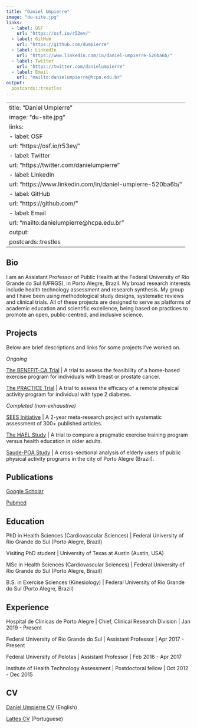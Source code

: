 ```yaml
---
title: "Daniel Umpierre"
image: "du-site.jpg"
links:
  - label: OSF
    url: "https://osf.io/r53ev/"
  - label: GitHub
    url: "https://github.com/dumpierre"
  - label: LinkedIn
    url: "https://www.linkedin.com/in/daniel-umpierre-520ba6b/"
  - label: Twitter
    url: "https://twitter.com/danielumpierre" 
  - label: Email
    url: "mailto:danielumpierre@hcpa.edu.br"
output:
  postcards::trestles
---
```

 
---
title: "Daniel Umpierre"
image: "du-site.jpg"
links:
  - label: OSF
    url: "https://osf.io/r53ev/"
  - label: Twitter
    url: "https://twitter.com/danielumpierre"
  - label: LinkedIn
    url: "https://www.linkedin.com/in/daniel-umpierre-520ba6b/"
  - label: GitHub
    url: "https://github.com/"
  - label: Email
    url: "mailto:danielumpierre@hcpa.edu.br"
output:
  postcards::trestles
---

## Bio

I am an Assistant Professor of Public Health at the Federal University of Rio Grande do Sul (UFRGS), in Porto Alegre, Brazil. My broad research interests include health technology assessment and research synthesis. My group and I have been using methodological study designs, systematic reviews and clinical trials. All of these projects are designed to serve as platforms of academic education and scientific excellence, being based on practices to promote an open, public-centred, and inclusive science.

## Projects

Below are brief descriptions and links for some projects I've worked on.

*Ongoing*

[The BENEFIT-CA Trial](https://osf.io/gw2x6/) \| A trial to assess the feasibility of a home-based exercise program for individuals with breast or prostate cancer.

[The PRACTICE Trial](https://osf.io/npxdw/) \| A trial to assess the efficacy of a remote physical activity program for individual with type 2 diabetes.

*Completed (non-exhaustive)*

[SEES Initiative](https://sees-initiative.org/) \| A 2-year meta-research project with systematic assessment of 300+ published articles.

[The HAEL Study](https://osf.io/56wrv/) \| A trial to compare a pragmatic exercise training program versus health education in older adults.

[Saude-POA Study](https://osf.io/q4r69/) \| A cross-sectional analysis of elderly users of public physical activity programs in the city of Porto Alegre (Brazil).

## Publications

[Google Scholar](https://scholar.google.com.br/citations?user=1vl98BgAAAAJ)

[Pubmed](https://pubmed.ncbi.nlm.nih.gov/?term=umpierre+d%5Bauthor%5D+not+1989%5Bdp%5D)

## Education

PhD in Health Sciences (Cardiovascular Sciences) \| Federal University of Rio Grande do Sul (Porto Alegre, Brazil)

Visiting PhD student \| University of Texas at Austin (Austin, USA)

MSc in Health Sciences (Cardiovascular Sciences) \| Federal University of Rio Grande do Sul (Porto Alegre, Brazil)

B.S. in Exercise Sciences (Kinesiology) \| Federal University of Rio Grande do Sul (Porto Alegre, Brazil)

## Experience

Hospital de Clínicas de Porto Alegre \| Chief, Clinical Research Division \| Jan 2019 - Present

Federal University of Rio Grande do Sul \| Assistant Professor \| Apr 2017 - Present

Federal University of Pelotas \| Assistant Professor \| Feb 2016 - Apr 2017

Institute of Health Technology Assessment \| Postdoctoral fellow \| Oct 2012 - Dec 2015

## CV

[Daniel Umpierre CV](https://github.com/dumpierre/website/raw/main/CV-DanielUmpierre.pdf) (English)

[Lattes CV](http://lattes.cnpq.br/7262168077244929) (Portuguese)